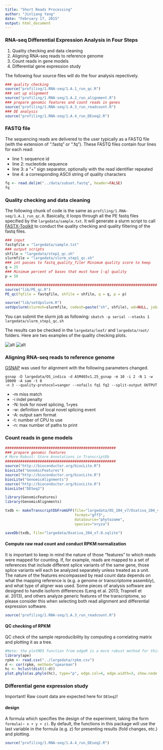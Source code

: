 ```yaml
---
title: "Short Reads Processing"
author: "Jinliang Yang"
date: "February 17, 2015"
output: html_document
---
```


### RNA-seq Differential Expression Analysis in Four Steps

1. Quality checking and data cleaning
2. Aligning RNA-seq reads to reference genome
3. Count reads in gene models
4. Differential gene expression study

The following four source files will do the four analysis repectively.

```r
### quality checking
source("profiling/1.RNA-seq/1.A.1_run_qc.R")
### set up alignment
source("profiling/1.RNA-seq/1.A.2_run_alignment.R")
### prepare genomic features and count reads in genes
source("profiling/1.RNA-seq/1.A.3_run_readcount.R")
### DE analysis
source("profiling/1.RNA-seq/1.A.4_run_DEseq2.R")
```

### FASTQ file

The sequencing reads are delivered to the user typically as a FASTQ file (with the extension of ".fastq" or ".fq"). These FASTQ files contain four lines for each read:

* line 1: sequence id
* line 2: nucleotide sequence
* line 3: a "+" sign separator, optionally with the read identifier repeated
* line 4: a corresponding ASCII string of quality characters

```r
fq <- read.delim("../data/subset.fastq", header=FALSE)
fq
```


### Quality checking and data cleaning

The following chunk of code is the same as `profiling/1.RNA-seq/1.A.1_run_qc.R`. Basically, it loops through all the PE fastq files specified by the `largedata/sample.txt`. It will generate a slurm script to call [FASTX-Toolkit](http://hannonlab.cshl.edu/fastx_toolkit/commandline.html#fastq_quality_filter_usage) to conduct the quality checking and quality filtering of the fastq files.


```r
### input
fastqfile = "largedata/sample.txt"
### output scripts
shfile = "largedata/step1_qc.sh"
slurmfile = "largedata/slurm_step1_qc.sh"
### int passes to fastq_quality_filer Minimum quality score to keep
q = 25
### Minimum percent of bases that must have [-q] quality
p = 50

######################################################################
source("lib/PE_qc.R")
PE_qc(fqfile = fastqfile, shfile = shfile, q = q, p = p)

source("lib/setUpslurm.R")
setUpslurm(slurmsh=slurmfile, codesh=paste("sh", shfile), wd=NULL, jobid="qcjob")

```

You can submit the slurm job as following:
`sbatch -p serial --ntasks 1 largedata/slurm_step1_qc.sh`

The results can be checked in the `largedata/leaf/` and `largedata/root/` folders. Here are two examples of the quality checking plots.

![alt](../largedata/leaf/leaf.rep1_1.fastq.qc.png)
![alt](../largedata/leaf/leaf.rep1_1.fastq.nud.png)


### Aligning RNA-seq reads to reference genome

[GSNAP]() was used for alignment with the following parameters changed. 

`gsnap -D largedata/OS_indica -d ASM465v1.25_gsnap -m 10 -i 2 -N 1 -w 10000 -A sam -t 8`    
`-n 3 --quality-protocol=sanger --nofails fq1 fq2 --split-output OUTPUT`

* -m miss match
* -i indel penalty
* -N: look for novel splicing, 1=yes
* -w: definition of local novel splicing event
* -A: output sam format
* -t: number of CPU to use
* -n: max number of paths to print



### Count reads in gene models

```r
###################################################
### prepare genomic features
# More Robust: Store Annotations in TranscriptDb
###################################################
source("http://bioconductor.org/biocLite.R")
biocLite("GenomicFeatures")
source("http://bioconductor.org/biocLite.R")
biocLite("GenomicAlignments")
source("http://bioconductor.org/biocLite.R")
biocLite("DESeq2")

library(GenomicFeatures)
library(GenomicAlignments)

txdb <- makeTranscriptDbFromGFF(file="largedata/OS_204_v7/Osativa_204_v7.0.gene_exons",
                                format="gff3",
                                dataSource="phytozome",
                                species="oryza")

saveDb(txdb, file="largedata/Osativa_204_v7.0.sqlite")
```

#### Compute raw read count and conduct RPKM normalization

It is important to keep in mind the nature of those "features" to which reads were mapped for counting. If, for example, reads are mapped to a set of references that include different splice variants of the same gene, those splice variants will each be analyzed separately unless treated as a unit. The nature of the features encompassed by read count data depends on what the mapping reference is (e.g. a genome or transcriptome assembly), and what type of aligner was used. Some pieces of analysis software are designed to handle isoform differences (Leng et al. 2013; Trapnell et al. 2013), and others analyze generic features of the transcriptome, so please consider this when selecting both read alignment and differential expression software.

```r
source("profiling/1.RNA-seq/1.A.3_run_readcount.R")
```


#### QC checking of RPKM

QC check of the sample reproducibility by computing a correlating matrix and plotting it as a tree.
```r

#Note: the plotMDS function from edgeR is a more robust method for this task.
library(ape)
rpkm <- read.csv("../largedata/rpkm.csv")
d <- cor(rpkm, method="spearman")
hc <- hclust(dist(1-d))
plot.phylo(as.phylo(hc), type="p", edge.col=4, edge.width=3, show.node.label=TRUE, no.margin=TRUE)


```

### Differential gene expression study

Important! Raw count data are expected here for `DESeq2`!

#### design  
A formula which specifies the design of the experiment, taking the form `formula(~ x + y + z)`. By default, the functions in this package will use the last variable in the formula (e.g. z) for presenting results (fold changes, etc.) and plotting.

```r
source("profiling/1.RNA-seq/1.A.4_run_DEseq2.R")
```
